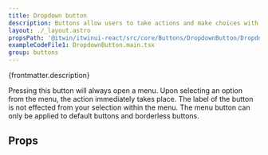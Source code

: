 ```yaml
---
title: Dropdown button
description: Buttons allow users to take actions and make choices with a single tap or click.
layout: ./_layout.astro
propsPath: '@itwin/itwinui-react/src/core/Buttons/DropdownButton/DropdownButton.tsx'
exampleCodeFile1: DropdownButton.main.tsx
group: buttons
---
```



<p>{frontmatter.description}</p>

<LiveExample src={frontmatter.exampleCodeFile1} />

Pressing this button will always open a menu. Upon selecting an option from the menu, the action immediately takes place. The label of the button is not effected from your selection within the menu. The menu button can only be applied to default buttons and borderless buttons.

## Props

<PropsTable path={frontmatter.propsPath} />
